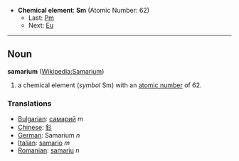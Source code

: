 *'''Chemical element''': '''Sm''' (Atomic Number: 62)
**Last: [[Promethium|Pm]]
**Next: [[Europium|Eu]]
----
== Noun ==
'''samarium''' ([[en:Samarium|Wikipedia:Samarium]])

# a chemical element (''symbol'' Sm) with an [[atomic number]] of 62.

===Translations===
*[[Bulgarian]]: [[самарий]] ''m''
*[[Chinese]]: [[釤]]
*[[German]]: Samarium ''n''
*[[Italian]]: [[samario]] ''m''
*[[Romanian]]: [[samariu]] ''n''